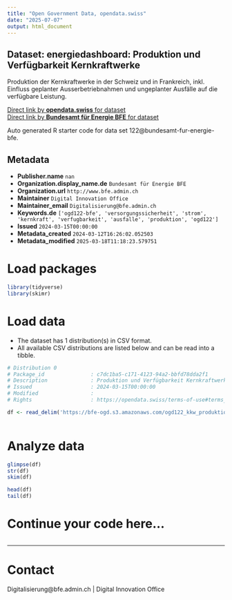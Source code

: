 ```yaml
---
title: "Open Government Data, opendata.swiss"
date: "2025-07-07"
output: html_document
---
```


## Dataset: energiedashboard: Produktion und Verfügbarkeit Kernkraftwerke

Produktion der Kernkraftwerke in der Schweiz und in Frankreich, inkl. Einfluss geplanter Ausserbetriebnahmen und ungeplanter Ausfälle auf die verfügbare Leistung.

[Direct link by **opendata.swiss** for dataset](https://opendata.swiss/de/dataset/energiedashboard-produktion-und-verfugbarkeit-kernkraftwerke)<br>
[Direct link by **Bundesamt für Energie BFE** for dataset](https://energiedashboard.ch/strom/kkw-ch)

Auto generated R starter code for data set  122@bundesamt-fur-energie-bfe.

## Metadata

- **Publisher.name** `nan`
- **Organization.display_name.de** `Bundesamt für Energie BFE`
- **Organization.url** `http://www.bfe.admin.ch`
- **Maintainer** `Digital Innovation Office`
- **Maintainer_email** `Digitalisierung@bfe.admin.ch`
- **Keywords.de** `['ogd122-bfe', 'versorgungssicherheit', 'strom', 'kernkraft', 'verfugbarkeit', 'ausfalle', 'produktion', 'ogd122']`
- **Issued** `2024-03-15T00:00:00`
- **Metadata_created** `2024-03-12T16:26:02.052503`
- **Metadata_modified** `2025-03-18T11:18:23.579751`


# Load packages

```r

library(tidyverse)
library(skimr)

```

# Load data

-   The dataset has 1 distribution(s) in CSV format.
-   All available CSV distributions are listed below and can be read into a tibble.

```r

# Distribution 0
# Package_id               : c7dc1ba5-c171-4123-94a2-bbfd78dda2f1
# Description              : Produktion und Verfügbarkeit Kernkraftwerke. Die Ausfälle entsprechen dem täglichen Mittelwert.
# Issued                   : 2024-03-15T00:00:00
# Modified                 : 
# Rights                   : https://opendata.swiss/terms-of-use#terms_by

df <- read_delim('https://bfe-ogd.s3.amazonaws.com/ogd122_kkw_produktion_verfuegbarkeit.csv')



```

# Analyze data

```r

glimpse(df)
str(df)
skim(df)

head(df)
tail(df)

```

# Continue your code here...

```r

```

------------------------------------------------------------------------

# Contact

Digitalisierung@bfe.admin.ch | Digital Innovation Office
